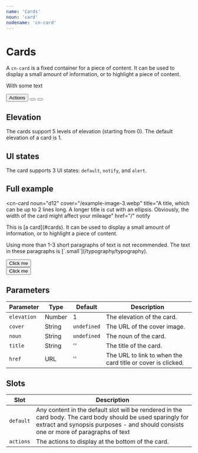 ```yaml
---
name: 'Cards'
noun: 'card'
nodename: 'cn-card'
---
```


# Cards

A `cn-card` is a fixed container for a piece of content. It can be used to display a
small amount of information, or to highlight a piece of content.

<section class="flex flex-no-wrap">
  <cn-card 
    title="101 with ellipsis in the title, which is long enough to cut off"
    description="A Card"
    noun="fox">
    <p>With some text</p>
  </cn-card>
  <cn-card
    title="102"
    elevation="2"
    noun="mekanismi"
    cover="/example-image-3.webp"
    description="A Second Card">
  </cn-card>
  <cn-card 
    title="203"
    elevation="3"
    noun="card"
    description="A Third one">
    <div class="toolbar border border-radius" slot="actions">
      <button>Actions</button>
      <button class="text">
        <cn-icon noun="delete"></cn-icon>
      </button>
      <button class="call-to-action">
        <cn-icon noun="add"></cn-icon>
      </button>
    </div>
  </cn-card>
</section>

## Elevation

The cards support 5 levels of elevation (starting from 0). The default elevation of a card is 1.


<CnCardElevationDemo/>

## UI states

The card supports 3 UI states: `default`, `notify`, and `alert`.


<CnCardStateDemo/>

## Full example

<cn-card
  noun="d12"
  cover="/example-image-3.webp"
  title="A title, which can be up to 2 lines long. A longer title is cut with an ellipsis. Obviously, the width of the card might affect your mileage"
  href="/"
  notify
>
  <p class="small">This is [a card](#cards). It can be used to display a small amount of information, or to highlight a piece of content.</p>
  <p class="small">Using more than 1-3 short paragraphs of text is not recommended. The text in these paragraphs is [`.small`](/typography/typography).</p>
  <div slot="actions" class="flex">
    <cn-icon noun="mekanismi"></cn-icon>
    <button>Click me</button>
    <div style="flex-grow: 1"></div>
    <button class="text">Click me</button>
  </div>
</cn-card>

## Parameters

| Parameter | Type | Default | Description |
| --- | --- | --- | --- |
| `elevation` | Number | 1 | The elevation of the card. |
| `cover` | String | `undefined` | The URL of the cover image. |
| `noun` | String | `undefined` | The noun of the card. |
| `title` | String | '' | The title of the card. |
| `href` | URL | '' | The URL to link to when the card title or cover is clicked. |

## Slots

| Slot | Description |
| --- | --- |
| `default` | Any content in the default slot will be rendered in the card body. The card body should be used sparingly for extract and synopsis purposes - and should consists one or more of paragraphs of text |
| `actions` | The actions to display at the bottom of the card. |